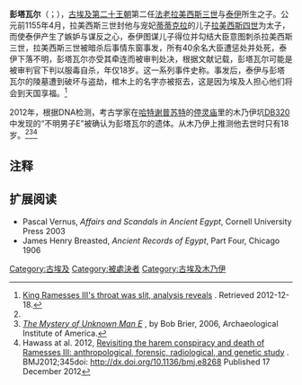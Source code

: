 {{Hiero|彭塔瓦尔|<hiero>p:n-t:A-wr:r-Z5</hiero>|align=right|era=nk}}
{{Infobox person
| name        = 彭塔瓦尔
| image       = Mummy UM-E Smith.JPG
| alt         = 300px
| caption     = 彭塔瓦尔的木乃伊
| birth_date  = 约公元前1173年
| birth_place = [[底比斯_(埃及)|底比斯]]
| death_date  = 约公元前1155年4月，18岁
| death_place = [[底比斯|底比斯]]?
| ethnicity   = 
| other_names = 	
| known_for   = 参与谋杀拉美西斯三世
| occupation  = 
}}
'''彭塔瓦尔'''（{{lang-en|Pentawer}}；{{bd|約前1173年||前1155年|4月|catIdx=G}}），[[古埃及|古埃及]][[第二十王朝|第二十王朝]]第二任[[法老|法老]][[拉美西斯三世|拉美西斯三世]]与[[特雅王后|泰伊]]所生之子。公元前1155年4月，拉美西斯三世封他与宠妃[[蒂蒂克拉|蒂蒂克拉]]的儿子[[拉美西斯四世|拉美西斯四世]]为太子，而使泰伊产生了嫉妒与谋反之心，泰伊图谋儿子得位并勾结大臣意图刺杀拉美西斯三世，拉美西斯三世被暗杀后事情东窗事发，所有40余名大臣遭惩处并处死，泰伊下落不明，彭塔瓦尔亦受其牵连而被审判处决，根据文献记载，彭塔瓦尔可能是被审判官下判以服毒自杀，年仅18岁。这一系列事件史称{{link-en|拉美西斯三世宫廷密谋事件|Harem conspiracy}}。事发后，泰伊与彭塔瓦尔的陵墓遭到破坏与盗劫，棺木上的名字亦被抠去，这是因为埃及人担心他们将会到天国享福。<ref name="BBC">[http://www.bbc.co.uk/news/health-20755264 King Ramesses III's throat was slit, analysis reveals] {{Wayback|url=http://www.bbc.co.uk/news/health-20755264 |date=20180429101415 }}. Retrieved 2012-12-18.</ref>

2012年，根据DNA检测，考古学家在[[哈特谢普苏特|哈特谢普苏特]]的[[停灵庙|停灵庙]]里的木乃伊坑[[DB320|DB320]]中发现的“不明男子E”被确认为彭塔瓦尔的遗体。从木乃伊上推测他去世时只有18岁。<ref name="BBC"/><ref>[http://archive.archaeology.org/0603/abstracts/mysteryman.html ''The Mystery of Unknown Man E''] {{Wayback|url=http://archive.archaeology.org/0603/abstracts/mysteryman.html |date=20170603040409 }}, by Bob Brier, 2006, Archaeological Institute of America.</ref><ref>Hawass at al. 2012, [http://www.bmj.com/content/345/bmj.e8268 Revisiting the harem conspiracy and death of Ramesses III: anthropological, forensic, radiological, and genetic study] {{Wayback|url=http://www.bmj.com/content/345/bmj.e8268 |date=20130202141525 }}. BMJ2012;345doi: http://dx.doi.org/10.1136/bmj.e8268 Published 17 December 2012</ref>

==注释==
{{reflist}}

==扩展阅读==
* Pascal Vernus, ''Affairs and Scandals in Ancient Egypt'', Cornell University Press 2003
* James Henry Breasted, ''Ancient Records of Egypt'', Part Four, Chicago 1906

[[Category:古埃及|Category:古埃及]]
[[Category:被處決者|Category:被處決者]]
[[Category:古埃及木乃伊|Category:古埃及木乃伊]]